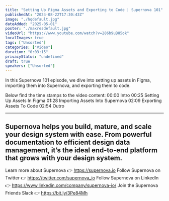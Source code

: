 ```yaml
---
title: "Setting Up Figma Assets and Exporting to Code | Supernova 101"
publishedAt: "2024-08-22T17:30:43Z"
image: "./hqdefault.jpg"
dateAdded: "2025-05-01"
poster: "./maxresdefault.jpg"
videoUrl: "https://www.youtube.com/watch?v=286b9uBH5ok"
localImages: true
tags: ["Unsorted"]
categories: ["Video"]
duration: "0:03:15"
privacyStatus: "undefined"
draft: true
speakers: ["Unsorted"]
---
```

In this Supernova 101 episode, we dive into setting up assets in Figma, importing them into Supernova, and exporting them to code.

Below find the time stamps to the video content:
00:00 Intro
00:25 Setting Up Assets In Figma
01:28 Importing Assets Into Supernova
02:09 Exporting Assets To Code
02:54 Outro

----------
Supernova helps you build, mature, and scale your design system with ease. From powerful documentation to efficient design data management, it’s the ideal end-to-end platform that grows with your design system.
----------
Learn more about Supernova 👉 https://supernova.io
Follow Supernova on Twitter 👉  https://twitter.com/supernova_io
Follow Supernova on LinkedIn 👉 https://www.linkedin.com/company/supernova-io/
Join the Supernova Friends Slack 👉 https://bit.ly/3Pe84Mh
